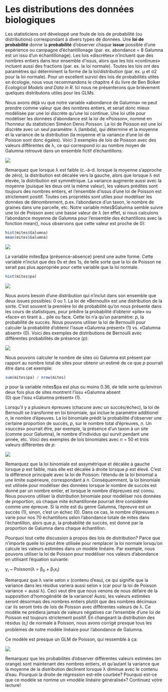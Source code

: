 # Les distributions des données biologiques

Les statisticiens ont développé une foule de lois de probabilité (ou
distributions) correspondant à divers types de données. Une **loi de
probabilité** donne la **probabilité** d'observer chaque **issue**
possible d'une expérience ou campagne d'échantillonage (par. ex.
abondance = 8 Galumna est un issu d'un échantillonage). Les lois
«discrètes» n'incluent que des nombres entiers dans leur ensemble
d'issus, alors que les lois «continues» incluent aussi des fractions
(par. ex. la loi normale). Toutes les lois ont des paramètres qui
déterminent la forme de la loi/distribution (par. ex. μ et σ2 pour la
loi normale). Pour un excellent survol des lois de probabilités utiles
en écologie, nous vous recommandons le chapitre 4 du livre de Ben Bolker
*Ecological Models and Data in R*. Ici nous ne présenterons que
brièvement quelques distributons utiles pour les GLMs.

Nous avons déjà vu que notre variable «abondance de Galumna» ne peut
prendre comme valeur que des nombres entiers, et serait donc mieux
modélisée par une loi discrète qu'une loi continue. Une loi utile pour
modéliser les données d'abondance est la loi de «Poisson», nommé en
l'honneur du statisticien Siméon Denis Poisson. La loi de Poisson est
une loi discrète avec un seul paramètre: λ (lambda), qui détermine et la
moyenne et la variance de la distribution (la moyenne et la variance
d'une loi de Poisson sont donc égales). Voici 3 exemples de lois de
Poisson avec des valeurs différentes de λ, ce qui correspond ici au
nombre moyen de Galumna retrouvé dans un ensemble fictif
d'échantillons:

![](images/6_poisson.jpeg)

Remarquez que lorsque λ est faible (c.-à-d. lorsque la moyenne
s'approche de zéro), la distribution est décalée vers la gauche, alors
que lorsque λ est élevée, la distribution est symmétrique. La variance
augmente aussi avec la moyenne (puisque les deux ont la même valeur),
les valeurs prédites sont toujours des nombres entiers, et l'ensemble
d'issus d'une loi de Poisson est strictement positif. Toutes ces
propriétés sont utiles pour modéliser les données de dénombrement, p.ex.
l'abondance d'un taxon, le nombre de graines dans une parcelle, etc.
Notre variable mites\$Galumna semble suivre une loi de Poisson avec une
basse valeur de λ (en effet, si nous calculons l'abondance moyenne de
Galumna pour l'ensemble des échantillons avec la fonction mean(), nous
observons que cette valeur est proche de 0):

```r
hist(mites$Galumna)
mean(mites$Galumna)
```

![](images/6_galumnahist.jpeg)

La variable mites\$pa (présence-absence) prend une autre forme. Cette
variable n'inclut que des 0s et des 1s, de telle sorte que la loi de
Poisson ne serait pas plus appropriée pour cette variable que la loi
normale.

```r
hist(mites$pa)
```

![](images/6_pa.jpeg)

Nous avons besoin d'une distribution qui n'inclut dans son ensemble
que deux issues possibles: 0 ou 1. La loi de «Bernoulli» est une
distribution de la sorte. C'est souvent la première loi de probabilité
qu'on nous présente dans les cours de statistiques, pour prédire la
probabilité d'obtenir \«pile\» ou \«face\» en tirant à\... pile ou
face. Cette loi n'a qu'un paramètre: *p*, la probabilité de succès.
Nous pouvons utiliser la loi de Bernouilli pour calculer la probabilité
d'obtenir l'issue «Galumna présent» (1) vs. «Galumna absent» (0). Voici
des exemples de distributions de Bernoulli avec différentes probabilités
de présence (*p*):

![](images/6_bernouill.jpeg)

Nous pouvons calculer le nombre de sites où Galumna est présent par
rapport au nombre total de sites pour obtenir un estimé de ce que *p*
pourrait être dans cet exemple:

```r
sum(mites$pa) / nrow(mites)
```

*p* pour la variable mites\$pa est plus ou moins 0.36, de telle sorte
qu'environ deux fois plus de sites montrent l'issu \«Galumna absent\
(0) que l'issu \«Galumna présent\» (1).

Lorsqu'il y a plusieurs épreuves (chacune avec un succès/échec), la loi
de Bernoulli se transforme en loi binomiale, qui inclue le paramètre
additionel *n*, le nombre d'épeuves. La loi binomiale prédit la
probabilité d'observer une certaine proportion de succès, *p*, sur le
nombre total d'épreuves, *n*. Un \«succès\» pourrait être, par exemple,
la présence d'un taxon à un site (comme pour Galumna), le nombre
d'individus qui survit pendant une année, etc. Voici des exemples de
lois binomiales avec *n* = 50 et trois valeurs différentes de *p*:

![](images/6_binomial.jpeg)

Remarquez que la loi binomiale est assymétrique et décalée à gauche
lorsque *p* est faible, mais elle est décalée à droite lorsque *p* est
élevé. C'est la différence principale avec la loi de Poisson: l'étendu
de la loi binomial a une limite supérieure, correspondant à *n*.
Conséquemment, la loi binomiale est utilisée pour modéliser des données
lorsque le nombre de succès est donné par un nombre entier, et lorsque
le nombre d'épreuves est connu. Nous pouvons utiliser la distribution
binomiale pour modéliser nos données de proportion, où chaque mite
échantillonée pourrait être considérée comme une épreuve. Si la mite est
du genre Galumna, l'épreuve est un succès (1), sinon, c'est un échec
(0). Dans ce cas, le nombre d'épreuves *n* varie pour nos 70
échantillons selon l'abondance totale de mites dans l'échantillon,
alors que *p*, la probabilité de succès, est donné par la proportion de
Galumna dans chaque échantillon.

Pourquoi tout cette discussion à propos des lois de distribution? Parce
que n'importe quelle loi peut être utilisée pour remplacer la loi
normale lorsqu'on calcule les valeurs estimées dans un modèle linéaire.
Par exemple, nous pouvons utiliser la loi de Poisson pour modéliser nos
valeurs d'abondance en utilisant l'équation suivante:

y~i~ \~ Poisson(λ = β~0~ + β~1~x~i~)

Remarquez que λ varie selon x (contenu d'eau), ce qui signifie que la
variance dans les résidus variera aussi selon x (car pour la loi de
Poisson variance = aussi λ). Ceci veut dire que nous venons de nous
défaire de la supposition d'homogénéité de la variance! Aussi, les
valeurs estimées seront désormais des nombres entiers plutôt que des
nombres décimaux car ils seront tirés de lois de Poisson avec
différentes valeurs de λ. Ce modèle ne prédiera jamais de valeurs
négatives car l'ensemble d'une loi de Poisson est toujours strictement
positif. En changeant la distribution des résidus (ε~i~) de normale à
Poisson, nous avons corrigé presque tous les problèmes de notre modèle
linéaire pour l'abondance de Galumna.

Ce modèle est presque un GLM de Poisson, qui ressemble à ça:

![](images/6_poissonglm.jpeg)

Remarquez que les probabilités d'observer différentes valeurs estimées
(en orange) sont maintenant des nombres entiers, et qu'autant la
variance que la moyenne de la distribution declinent lorsque λ diminue
avec le contenu d'eau. Pourquoi la droite de régression est-elle
courbée? Pourquoi est-ce que ce modèle se nomme un \«modèle linéaire
généralisé\»? Continuez votre lecture!